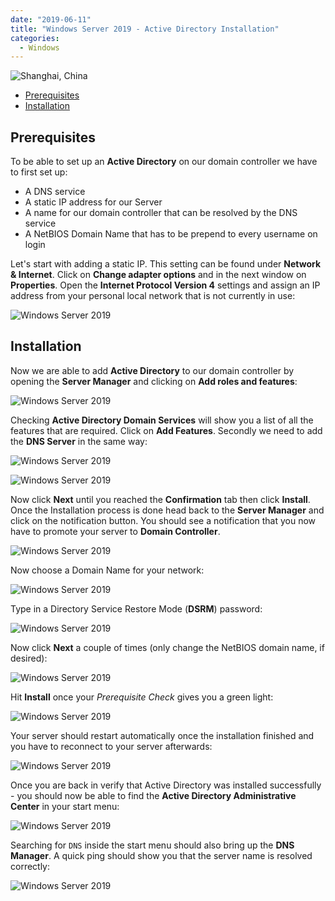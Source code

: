 ```yaml
---
date: "2019-06-11"
title: "Windows Server 2019 - Active Directory Installation"
categories:
  - Windows
---
```


![Shanghai, China](./photo-f454_gf45g4e3ff.png)



<!-- TOC -->

- [Prerequisites](#prerequisites)
- [Installation](#installation)

<!-- /TOC -->


## Prerequisites

To be able to set up an __Active Directory__ on our domain controller we have to first set up:


* A DNS service
* A static IP address for our Server
* A name for our domain controller that can be resolved by the DNS service
* A NetBIOS Domain Name that has to be prepend to every username on login


Let's start with adding a static IP. This setting can be found under __Network & Internet__. Click on __Change adapter options__ and in the next window on __Properties__. Open the __Internet Protocol Version 4__ settings and assign an IP address from your personal local network that is not currently in use:


![Windows Server 2019](./Windows_Server_2019_01.png)



## Installation

Now we are able to add __Active Directory__ to our domain controller by opening the __Server Manager__ and clicking on __Add roles and features__:


![Windows Server 2019](./Windows_Server_2019_02.png)


Checking __Active Directory Domain Services__ will show you a list of all the features that are required. Click on __Add Features__. Secondly we need to add the __DNS Server__ in the same way:


![Windows Server 2019](./Windows_Server_2019_03.png)

![Windows Server 2019](./Windows_Server_2019_04.png)


Now click __Next__ until you reached the __Confirmation__ tab then click __Install__. Once the Installation process is done head back to the __Server Manager__ and click on the notification button. You should see a notification that you now have to promote your server to __Domain Controller__.


![Windows Server 2019](./Windows_Server_2019_05.png)


Now choose a Domain Name for your network:


![Windows Server 2019](./Windows_Server_2019_06.png)


Type in a Directory Service Restore Mode (__DSRM__) password:


![Windows Server 2019](./Windows_Server_2019_07.png)


Now click __Next__ a couple of times (only change the NetBIOS domain name, if desired):


![Windows Server 2019](./Windows_Server_2019_08.png)


Hit __Install__ once your _Prerequisite Check_ gives you a green light:


![Windows Server 2019](./Windows_Server_2019_09.png)


Your server should restart automatically once the installation finished and you have to reconnect to your server afterwards:


![Windows Server 2019](./Windows_Server_2019_10.png)



Once you are back in verify that Active Directory was installed successfully - you should now be able to find the __Active Directory Administrative Center__ in your start menu:


![Windows Server 2019](./Windows_Server_2019_11.png)



Searching for `DNS` inside the start menu should also bring up the __DNS Manager__. A quick ping should show you that the server name is resolved correctly:


![Windows Server 2019](./Windows_Server_2019_12.png)